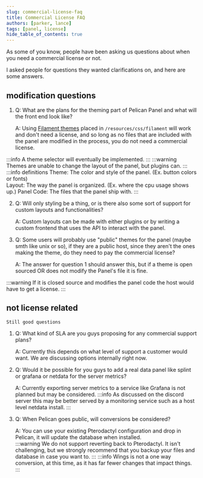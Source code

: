 ```yaml
---
slug: commercial-license-faq
title: Commercial License FAQ
authors: [parker, lance]
tags: [panel, license]
hide_table_of_contents: true
---
```


As some of you know, people have been asking us questions about when you need a commercial license or not.

I asked people for questions they wanted clarifications on, and here are some answers. 

## modification questions

1.  Q: What are the plans for the theming part of Pelican Panel and what will the front end look like?

    A: Using [Filament themes](https://filamentphp.com/docs/3.x/panels/themes#creating-a-custom-theme) placed in `/resources/css/filament` will work and don't need a license, 
    and so long as no files that are included with the panel are modified in the process, you do not need a commercial license.

:::info
    A theme selector will eventually be implemented.
:::
:::warning
    Themes are unable to change the layout of the panel, but plugins can.
:::
:::info definitions
    Theme: The color and style of the panel. (Ex. button colors or fonts)  
    Layout: The way the panel is organized. (Ex. where the cpu usage shows up.)
    Panel Code: The files that the panel ship with.
:::

2.  Q: Will only styling be a thing, or is there also some sort of support for custom layouts and functionalities?

    A: Custom layouts can be made with either plugins or by writing a custom frontend that uses the API to interact with the panel.

3.  Q: Some users will probably use "public" themes for the panel (maybe smth like unix or so), if they are a public host, since they aren't the ones making the theme, do they need to pay the commercial license?

    A: The answer for question 1 should answer this, but if a theme is open sourced OR does not modify the Panel's file it is fine.

:::warning
    If it is closed source and modifies the panel code the host would have to get a license.
:::


## not license related
    Still good questions

1.  Q: What kind of SLA are you guys proposing for any commercial support plans?

    A: Currently this depends on what level of support a customer would want. We are discussing options internally right now.

2.  Q: Would it be possible for you guys to add a real data panel like splint or grafana or netdata for the server metrics?

    A: Currently exporting server metrics to a service like Grafana is not planned but may be considered.
:::info
    As discussed on the discord server this may be better served by a monitoring service such as a host level netdata install.
:::

3.  Q: When Pelican goes public, will conversions be considered?

    A: You can use your existing Pterodactyl configuration and drop in Pelican, it will update the database when installed.  
:::warning
    We do not support reverting back to Pterodactyl. It isn't challenging, but we strongly recommend that you backup your files and database in case you want to.
:::
:::info
    Wings is not a one way conversion, at this time, as it has far fewer changes that impact things.
:::
